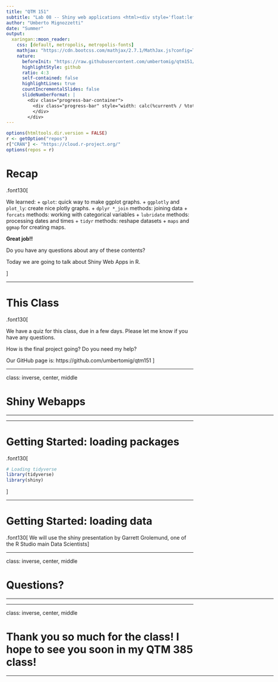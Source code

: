 ```yaml
---
title: "QTM 151"
subtitle: "Lab 08 -- Shiny web applications <html><div style='float:left'></div><hr color='#f2a900' size=1px width=800px></html>"
author: "Umberto Mignozzetti"
date: "Summer"
output: 
  xaringan::moon_reader:
    css: [default, metropolis, metropolis-fonts]
    mathjax: "https://cdn.bootcss.com/mathjax/2.7.1/MathJax.js?config=TeX-MML-AM_HTMLorMML"
    nature: 
      beforeInit: "https://raw.githubusercontent.com/umbertomig/qtm151/main/slides/wmisc/macros.js"
      highlightStyle: github
      ratio: 4:3
      self-contained: false
      highlightLines: true
      countIncrementalSlides: false
      slideNumberFormat: |
        <div class="progress-bar-container">
          <div class="progress-bar" style="width: calc(%current% / %total% * 100%);">
          </div>
        </div>
---
```


```r
options(htmltools.dir.version = FALSE)
r <- getOption("repos")
r["CRAN"] <- "https://cloud.r-project.org/"
options(repos = r)
```

<style>

.remark-slide-number {
  position: inherit;
}

.remark-slide-number .progress-bar-container {
  position: absolute;
  bottom: 0;
  height: 6px;
  display: block;
  left: 0;
  right: 0;
}

.remark-slide-number .progress-bar {
  height: 100%;
  background-color: #f2a900;
}

.orange {
  color: #f2a900;
}
</style>

# Recap

.font130[

We learned:
 + `qplot`: quick way to make ggplot graphs.
 + `ggplotly` and `plot_ly`: create nice plotly graphs.
 + `dplyr *_join` methods: joining data
 + `forcats` methods: working with categorical variables
 + `lubridate` methods: processing dates and times
 + `tidyr` methods: reshape datasets
 + `maps` and `ggmap` for creating maps.

**Great job!!**

Do you have any questions about any of these contents?

Today we are going to talk about Shiny Web Apps in R.

]

---

# This Class

.font130[

We have a quiz for this class, due in a few days. Please let me know if you have any questions.

How is the final project going? Do you need my help?

Our GitHub page is: https://github.com/umbertomig/qtm151
]

---

class: inverse, center, middle

# Shiny Webapps

<html><div style='float:left'></div><hr color='#f2a900' size=1px width=720px></html> 

---

# Getting Started: loading packages

.font130[
```r
# Loading tidyverse
library(tidyverse)
library(shiny)
```
]

---


# Getting Started: loading data

.font130[
We will use the shiny presentation by Garrett Grolemund, one of the R Studio main Data Scientists
]

---

class: inverse, center, middle

# Questions?

<html><div style='float:left'></div><hr color='#f2a900' size=1px width=720px></html>

---

class: inverse, center, middle

# Thank you so much for the class! I hope to see you soon in my QTM 385 class!

<html><div style='float:left'></div><hr color='#f2a900' size=1px width=720px></html>